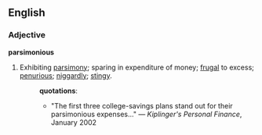 ==English==
===Adjective===
'''parsimonious'''
#Exhibiting [[parsimony]]; sparing in expenditure of money; [[frugal]] to excess; [[penurious]]; [[niggardly]]; [[stingy]].
#:'''quotations''':
#:*"The first three college-savings plans stand out for their parsimonious expenses..." &mdash; ''Kiplinger's Personal Finance'', January 2002